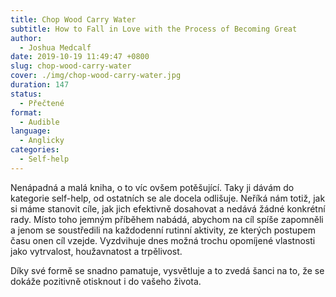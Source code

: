 ```yaml
---
title: Chop Wood Carry Water
subtitle: How to Fall in Love with the Process of Becoming Great
author:
  - Joshua Medcalf
date: 2019-10-19 11:49:47 +0800
slug: chop-wood-carry-water
cover: ./img/chop-wood-carry-water.jpg
duration: 147
status:
  - Přečtené
format:
  - Audible
language:
  - Anglicky
categories:
  - Self-help
---
```


Nenápadná a malá kniha, o to víc ovšem potěšující. Taky ji dávám do kategorie self-help, od ostatních se ale docela odlišuje. Neříká nám totiž, jak si máme stanovit cíle, jak jich efektivně dosahovat a nedává žádné konkrétní rady. Místo toho jemným příběhem nabádá, abychom na cíl spíše zapomněli a jenom se soustředili na každodenní rutinní aktivity, ze kterých postupem času onen cíl vzejde. Vyzdvihuje dnes možná trochu opomíjené vlastnosti jako vytrvalost, houžavnatost a trpělivost.

Díky své formě se snadno pamatuje, vysvětluje a to zvedá šanci na to, že se dokáže pozitivně otisknout i do vašeho života.
